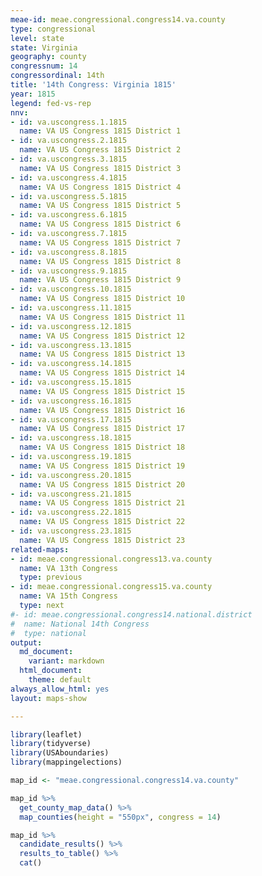```yaml
---
meae-id: meae.congressional.congress14.va.county
type: congressional
level: state
state: Virginia
geography: county
congressnum: 14
congressordinal: 14th
title: '14th Congress: Virginia 1815'
year: 1815
legend: fed-vs-rep
nnv:
- id: va.uscongress.1.1815
  name: VA US Congress 1815 District 1
- id: va.uscongress.2.1815
  name: VA US Congress 1815 District 2
- id: va.uscongress.3.1815
  name: VA US Congress 1815 District 3
- id: va.uscongress.4.1815
  name: VA US Congress 1815 District 4
- id: va.uscongress.5.1815
  name: VA US Congress 1815 District 5
- id: va.uscongress.6.1815
  name: VA US Congress 1815 District 6
- id: va.uscongress.7.1815
  name: VA US Congress 1815 District 7
- id: va.uscongress.8.1815
  name: VA US Congress 1815 District 8
- id: va.uscongress.9.1815
  name: VA US Congress 1815 District 9
- id: va.uscongress.10.1815
  name: VA US Congress 1815 District 10
- id: va.uscongress.11.1815
  name: VA US Congress 1815 District 11
- id: va.uscongress.12.1815
  name: VA US Congress 1815 District 12
- id: va.uscongress.13.1815
  name: VA US Congress 1815 District 13
- id: va.uscongress.14.1815
  name: VA US Congress 1815 District 14
- id: va.uscongress.15.1815
  name: VA US Congress 1815 District 15
- id: va.uscongress.16.1815
  name: VA US Congress 1815 District 16
- id: va.uscongress.17.1815
  name: VA US Congress 1815 District 17
- id: va.uscongress.18.1815
  name: VA US Congress 1815 District 18
- id: va.uscongress.19.1815
  name: VA US Congress 1815 District 19
- id: va.uscongress.20.1815
  name: VA US Congress 1815 District 20
- id: va.uscongress.21.1815
  name: VA US Congress 1815 District 21
- id: va.uscongress.22.1815
  name: VA US Congress 1815 District 22
- id: va.uscongress.23.1815
  name: VA US Congress 1815 District 23
related-maps:
- id: meae.congressional.congress13.va.county
  name: VA 13th Congress
  type: previous
- id: meae.congressional.congress15.va.county
  name: VA 15th Congress
  type: next
#- id: meae.congressional.congress14.national.district
#  name: National 14th Congress
#  type: national
output:
  md_document:
    variant: markdown
  html_document:
    theme: default
always_allow_html: yes
layout: maps-show

---
```


```r
library(leaflet)
library(tidyverse)
library(USAboundaries)
library(mappingelections)

map_id <- "meae.congressional.congress14.va.county"
```

<div class="map">

```r
map_id %>%
  get_county_map_data() %>%
  map_counties(height = "550px", congress = 14)
```

</div>

<div class="results-table">

```r
map_id %>%
  candidate_results() %>%
  results_to_table() %>%
  cat()
```

</div>
